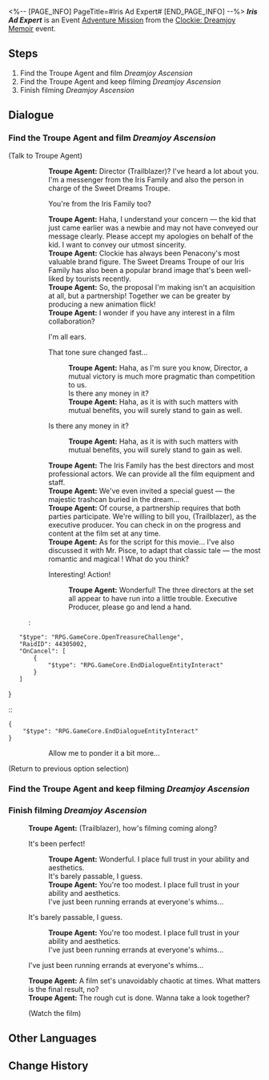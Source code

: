 <%-- [PAGE_INFO]
PageTitle=#Iris Ad Expert#
[END_PAGE_INFO] --%>
{{Stub|Dialogue.}}
{{Mission Infobox
|id            = 8022124
|title         = 
|image         = <!--Mission Iris Ad Expert.png-->
|type          = Adventure
|event_name    = ''Clockie: Dreamjoy Memoir''
|chapter       = Once Upon a Dreamville...
|requirements  = {{cx}}<!--Hidden Mission ID 8022107--> completed
|summary       = <!--official mission summary from Fate's Atlas-->
|characters    = Bubble Hound; Lalasky; Mr. Domescreen; Origami Bird; Trailblazer; Troupe Agent; Unclear Voice
|startLocation = [[Penacony]] - [[Clock Studios Theme Park]]
|world         = Penacony
|area          = Clock Studios Theme Park
|prev          = 
|next          = 
|rewards       = Credit*5,000
}}
'''''Iris Ad Expert''''' is an Event [[Adventure Mission]] from the [[Clockie: Dreamjoy Memoir]] event.

==Steps==
# Find the Troupe Agent and film ''Dreamjoy Ascension''
# Find the Troupe Agent and keep filming ''Dreamjoy Ascension''
# Finish filming ''Dreamjoy Ascension''

<!--
==Gameplay Notes==

--><!--
==Trial Character==

-->
==Dialogue==
{{Stub Dialogue}}

===Find the Troupe Agent and film ''Dreamjoy Ascension''{{subst:void|<!--802212401-->}}===
{{Mission Description|type=adventure|location=Clock Studios Theme Park|The ''Dreamjoy Memoir'' crew accepted the collaboration from the Iris Family and planned a commercial named ''Dreamjoy Ascension''. Go help them!}}
{{Dialogue Start}}

;(Talk to Troupe Agent)
:{{tx}}
::'''Troupe Agent:''' Director (Trailblazer)? I've heard a lot about you. I'm a messenger from the Iris Family and also the person in charge of the Sweet Dreams Troupe.
::{{DIcon|Arrow}} You're from the Iris Family too?
::'''Troupe Agent:''' Haha, I understand your concern &mdash; the kid that just came earlier was a newbie and may not have conveyed our message clearly. Please accept my apologies on behalf of the kid. I want to convey our utmost sincerity.
::'''Troupe Agent:''' Clockie has always been Penacony's most valuable brand figure. The Sweet Dreams Troupe of our Iris Family has also been a popular brand image that's been well-liked by tourists recently.
::'''Troupe Agent:''' So, the proposal I'm making isn't an acquisition at all, but a partnership! Together we can be greater by producing a new animation flick!
::'''Troupe Agent:''' I wonder if you have any interest in a film collaboration?
::{{DIcon|Arrow}} I'm all ears.
::{{DIcon|Arrow}} That tone sure changed fast...
:::'''Troupe Agent:''' Haha, as I'm sure you know, Director, a mutual victory is much more pragmatic than competition to us.
:::Is there any money in it?
:::'''Troupe Agent:''' Haha, as it is with such matters with mutual benefits, you will surely stand to gain as well.
::{{DIcon|Arrow}} Is there any money in it?
:::'''Troupe Agent:''' Haha, as it is with such matters with mutual benefits, you will surely stand to gain as well.
::'''Troupe Agent:''' The Iris Family has the best directors and most professional actors. We can provide all the film equipment and staff.
::'''Troupe Agent:''' We've even invited a special guest &mdash; the majestic trashcan buried in the dream...
::'''Troupe Agent:''' Of course, a partnership requires that both parties participate. We're willing to bill you, {{MC|m=Mr.|f=Miss}} (Trailblazer), as the executive producer. You can check in on the progress and content at the film set at any time.
::'''Troupe Agent:''' As for the script for this movie... I've also discussed it with Mr. Pisce, to adapt that classic tale &mdash; the most romantic and magical {{Color|keyword|nobold=1|''Dreamjoy Ascension''}}! What do you think?
::{{DIcon|Arrow}} Interesting! Action!
:::'''Troupe Agent:''' Wonderful! The three directors at the set all appear to have run into a little trouble. {{MC|m=Mr.|f=Miss}} Executive Producer, please go and lend a hand.
:::{{tx}}
::<pre>{
	"$type": "RPG.GameCore.OpenTreasureChallenge",
	"RaidID": 44305002,
	"OnCancel": [
		{
			"$type": "RPG.GameCore.EndDialogueEntityInteract"
		}
	]
}</pre>
::<pre>{
	"$type": "RPG.GameCore.EndDialogueEntityInteract"
}</pre>
::{{DIcon|Exit}} Allow me to ponder it a bit more...
;(Return to previous option selection)
{{Dialogue End}}

===Find the Troupe Agent and keep filming ''Dreamjoy Ascension''{{subst:void|<!--802212402-->}}===
{{Dialogue Start}}
{{Dialogue End}}

===Finish filming ''Dreamjoy Ascension''{{subst:void|<!--802212404-->}}===
{{Mission Description|type=adventure|location=Clock Studios Theme Park|update|Filming for ''Dreamjoy Ascension'' has concluded. Go show it to the client!}}
{{Dialogue Start}}
:{{tx}}
:'''Troupe Agent:''' {{MC|m=Mr.|f=Miss}} (Trailblazer), how's filming coming along?
:{{DIcon|Arrow}} It's been perfect!
::'''Troupe Agent:''' Wonderful. I place full trust in your ability and aesthetics.
::It's barely passable, I guess.
::'''Troupe Agent:''' You're too modest. I place full trust in your ability and aesthetics.
::I've just been running errands at everyone's whims...
:{{DIcon|Arrow}} It's barely passable, I guess.
::'''Troupe Agent:''' You're too modest. I place full trust in your ability and aesthetics.
::I've just been running errands at everyone's whims...
:{{DIcon|Arrow}} I've just been running errands at everyone's whims...
:'''Troupe Agent:''' A film set's unavoidably chaotic at times. What matters is the final result, no?
:'''Troupe Agent:''' The rough cut is done. Wanna take a look together?
:{{DIcon|Arrow}} (Watch the film)
{{Dialogue End}}

==Other Languages==
{{Other Languages
|en   = Iris Ad Expert
|zhs  = 鸢尾花广告专家
|zht  = 鳶尾花廣告專家
|ja   = アイリスの広告専門家
|ko   = 붓꽃 광고 전문가
|es   = Expert{{MC|f=a|m=o}} en publicidad de la familia Iris
|fr   = Doctorat en publicité mention Bel-Iris
|ru   = Эксперт рекламы Ирисов
|th   = กูรูโฆษณา Iris
|vi   = Chuyên Gia Quảng Cáo Iris
|de   = {{MC|f=Werbespezialistin|m=Werbespezialist}} der Familie Iris
|id   = Ahli Iklan Iris
|pt   = Especialista em Anúncios Iris
}}

==Change History==
{{Change History|2.2}}
